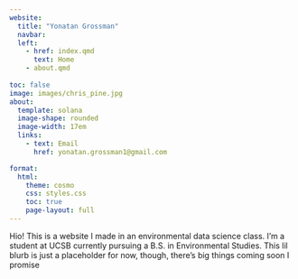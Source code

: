 ```yaml
---
website:
  title: "Yonatan Grossman"
  navbar:
  left:
    - href: index.qmd
      text: Home
    - about.qmd
    
toc: false
image: images/chris_pine.jpg
about:
  template: solana
  image-shape: rounded
  image-width: 17em
  links: 
    - text: Email
      href: yonatan.grossman1@gmail.com

format:
  html:
    theme: cosmo
    css: styles.css
    toc: true
    page-layout: full
---
```


Hio! This is a website I made in an environmental data science class. I'm a student at UCSB currently pursuing a B.S. in Environmental Studies. This lil blurb is just a placeholder for now, though, there's big things coming soon I promise
